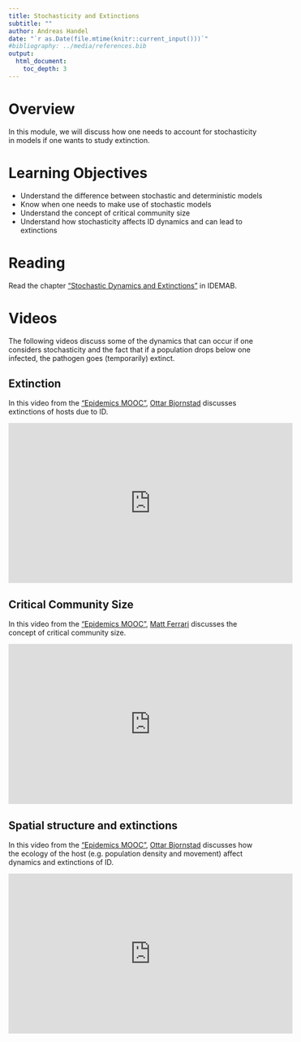 ```yaml
---
title: Stochasticity and Extinctions
subtitle: ""
author: Andreas Handel
date: "`r as.Date(file.mtime(knitr::current_input()))`"
#bibliography: ../media/references.bib
output: 
  html_document:
    toc_depth: 3
---
```



# Overview

In this module, we will discuss how one needs to account for stochasticity in models if one wants to study extinction. 

# Learning Objectives

* Understand the difference between stochastic and deterministic models
* Know when one needs to make use of stochastic models
* Understand the concept of critical community size
* Understand how stochasticity affects ID dynamics and can lead to extinctions


# Reading

Read the chapter ["Stochastic Dynamics and Extinctions"](https://andreashandel.github.io/IDEMAbook/stochastic.html) in IDEMAB.

# Videos 

The following videos discuss some of the dynamics that can occur if one considers stochasticity and the fact that if a population drops below one infected, the pathogen goes (temporarily) extinct.


## Extinction

In this video from the ["Epidemics MOOC"](https://www.coursera.org/learn/epidemics), [Ottar Bjornstad](https://ento.psu.edu/directory/onb1) discusses extinctions of hosts due to ID.

<p>
<iframe width="560" height="315" src="https://www.youtube.com/embed/v67gtiACBTY" frameborder="0" allowfullscreen></iframe>
</p>

## Critical Community Size

In this video from the ["Epidemics MOOC"](https://www.coursera.org/learn/epidemics), [Matt Ferrari](https://theferrarilab.squarespace.com/) discusses the concept of critical community size.

<p>
<iframe width="560" height="315" src="https://www.youtube.com/embed/sycjw8aLbAU" frameborder="0" allowfullscreen></iframe>
</p>


## Spatial structure and extinctions

In this video from the ["Epidemics MOOC"](https://www.coursera.org/learn/epidemics), [Ottar Bjornstad](https://ento.psu.edu/directory/onb1) discusses how the ecology of the host (e.g. population density and movement) affect dynamics and extinctions of ID.

<p>
<iframe width="560" height="315" src="https://www.youtube.com/embed/WPjsAdyD1Gg" frameborder="0" allowfullscreen></iframe>
</p>
